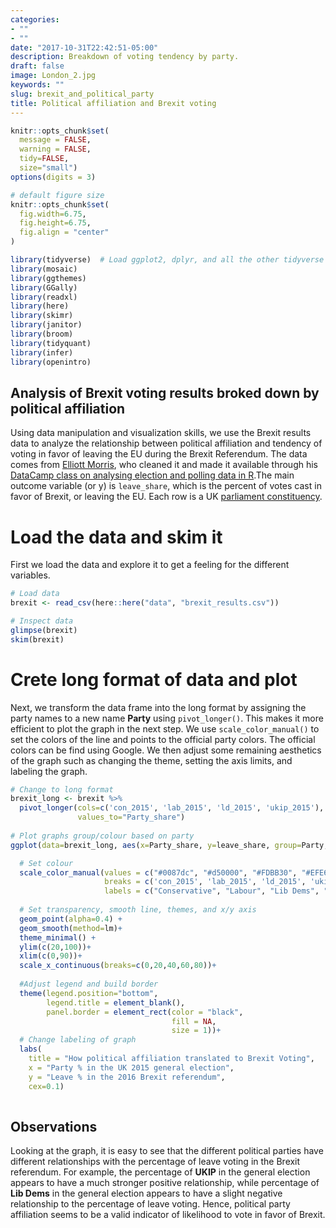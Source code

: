 ```yaml
---
categories:
- ""
- ""
date: "2017-10-31T22:42:51-05:00"
description: Breakdown of voting tendency by party. 
draft: false
image: London_2.jpg
keywords: ""
slug: brexit_and_political_party
title: Political affiliation and Brexit voting 
---
```


```r
knitr::opts_chunk$set(
  message = FALSE, 
  warning = FALSE, 
  tidy=FALSE,     
  size="small")   
options(digits = 3)

# default figure size
knitr::opts_chunk$set(
  fig.width=6.75, 
  fig.height=6.75,
  fig.align = "center"
)

```

```r
library(tidyverse)  # Load ggplot2, dplyr, and all the other tidyverse packages
library(mosaic)
library(ggthemes)
library(GGally)
library(readxl)
library(here)
library(skimr)
library(janitor)
library(broom)
library(tidyquant)
library(infer)
library(openintro)
```
## Analysis of Brexit voting results broked down by political affiliation 

Using data manipulation and visualization skills, we use the Brexit results data to analyze the relationship between political affiliation and tendency of voting in favor of leaving the EU during the Brexit Referendum. The data comes from [Elliott Morris](https://www.thecrosstab.com/), who cleaned it and made it available through his [DataCamp class on analysing election and polling data in R](https://www.datacamp.com/courses/analyzing-election-and-polling-data-in-r).The main outcome variable (or y) is `leave_share`, which is the percent of votes cast in favor of Brexit, or leaving the EU. Each row is a UK [parliament constituency](https://en.wikipedia.org/wiki/United_Kingdom_Parliament_constituencies).

# Load the data and skim it 
First we load the data and explore it to get a feeling for the different variables. 
```r
# Load data
brexit <- read_csv(here::here("data", "brexit_results.csv"))

# Inspect data
glimpse(brexit)
skim(brexit)
```

# Crete long format of data and plot 
Next, we transform the data frame into the long format by assigning the party names to a new name **Party** using `pivot_longer()`. This makes it more efficient to plot the graph in the next step. We use `scale_color_manual()` to set the colors of the line and points to the official party colors. The official colors can be find using Google. We then adjust some remaining aesthetics of the graph such as changing the theme, setting the axis limits, and labeling the graph. 
```r

# Change to long format
brexit_long <- brexit %>%  
  pivot_longer(cols=c('con_2015', 'lab_2015', 'ld_2015', 'ukip_2015'), names_to= "Party", 
               values_to="Party_share") 
  
# Plot graphs group/colour based on party   
ggplot(data=brexit_long, aes(x=Party_share, y=leave_share, group=Party, colour=Party)) +

  # Set colour
  scale_color_manual(values = c("#0087dc", "#d50000", "#FDBB30", "#EFE600"), 
                     breaks = c('con_2015', 'lab_2015', 'ld_2015', 'ukip_2015'),
                     labels = c("Conservative", "Labour", "Lib Dems", "UKIP"))+
 
  # Set transparency, smooth line, themes, and x/y axis 
  geom_point(alpha=0.4) +
  geom_smooth(method=lm)+
  theme_minimal() + 
  ylim(c(20,100))+
  xlim(c(0,90))+
  scale_x_continuous(breaks=c(0,20,40,60,80))+
  
  #Adjust legend and build border 
  theme(legend.position="bottom", 
        legend.title = element_blank(),
        panel.border = element_rect(color = "black",
                                    fill = NA,
                                    size = 1))+
  # Change labeling of graph
  labs(
    title = "How political affiliation translated to Brexit Voting",
    x = "Party % in the UK 2015 general election",
    y = "Leave % in the 2016 Brexit referendum", 
    cex=0.1)
  
```


## Observations
Looking at the graph, it is easy to see that the different political parties have different relationships with the percentage of leave voting in the Brexit referendum. For example, the percentage of **UKIP** in the general election appears to have a much stronger positive relationship, while percentage of **Lib Dems** in the general election appears to have a slight negative relationship to the percentage of leave voting. Hence, political party affiliation seems to be a valid indicator of likelihood to vote in favor of Brexit. 